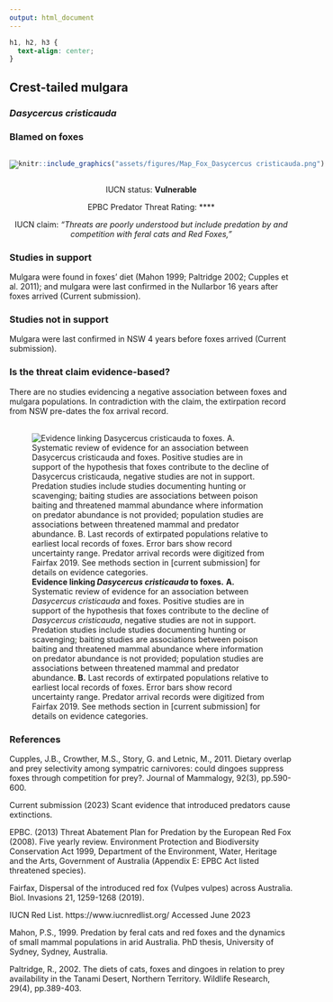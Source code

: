 ```yaml
---
output: html_document
---
```

```css
h1, h2, h3 {
  text-align: center;
}
```

## **Crest-tailed mulgara**
### *Dasycercus cristicauda*
### Blamed on foxes

:::: {style="display: flex;"}

[![](assets/photos/Dasycercus cristicauda.png)](https://www.inaturalist.org/photos/138476030?size=original)

::: {}

:::

::: {}
  ```r
  knitr::include_graphics("assets/figures/Map_Fox_Dasycercus cristicauda.png")
  ```
:::

::::
<center>
IUCN status: **Vulnerable**

EPBC Predator Threat Rating: ****

IUCN claim: *"Threats are poorly understood but include predation by and competition with feral cats and Red Foxes,"*

</center>

### Studies in support

Mulgara were found in foxes’ diet (Mahon 1999; Paltridge 2002; Cupples et al. 2011); and mulgara were last confirmed in the Nullarbor 16 years after foxes arrived (Current submission).

### Studies not in support

Mulgara were last confirmed in NSW 4 years before foxes arrived (Current submission).

### Is the threat claim evidence-based?

There are no studies evidencing a negative association between foxes and mulgara populations. In contradiction with the claim, the extirpation record from NSW pre-dates the fox arrival record.
<br>
<br>

![**Evidence linking *Dasycercus cristicauda* to foxes.** **A.** Systematic review of evidence for an association between *Dasycercus cristicauda* and foxes. Positive studies are in support of the hypothesis that foxes contribute to the decline of *Dasycercus cristicauda*, negative studies are not in support. Predation studies include studies documenting hunting or scavenging; baiting studies are associations between poison baiting and threatened mammal abundance where information on predator abundance is not provided; population studies are associations between threatened mammal and predator abundance. **B.** Last records of extirpated populations relative to earliest local records of foxes. Error bars show record uncertainty range. Predator arrival records were digitized from Fairfax 2019. See methods section in [current submission] for details on evidence categories.](assets/figures/Main_Evidence_Fox_Dasycercus cristicauda.png)

### References

Cupples, J.B., Crowther, M.S., Story, G. and Letnic, M., 2011. Dietary overlap and prey selectivity among sympatric carnivores: could dingoes suppress foxes through competition for prey?. Journal of Mammalogy, 92(3), pp.590-600.

Current submission (2023) Scant evidence that introduced predators cause extinctions.

EPBC. (2013) Threat Abatement Plan for Predation by the European Red Fox (2008). Five yearly review. Environment Protection and Biodiversity Conservation Act 1999, Department of the Environment, Water, Heritage and the Arts, Government of Australia (Appendix E: EPBC Act listed threatened species).

Fairfax, Dispersal of the introduced red fox (Vulpes vulpes) across Australia. Biol. Invasions 21, 1259-1268 (2019).

IUCN Red List. https://www.iucnredlist.org/ Accessed June 2023

Mahon, P.S., 1999. Predation by feral cats and red foxes and the dynamics of small mammal populations in arid Australia. PhD thesis, University of Sydney, Sydney, Australia.

Paltridge, R., 2002. The diets of cats, foxes and dingoes in relation to prey availability in the Tanami Desert, Northern Territory. Wildlife Research, 29(4), pp.389-403.

